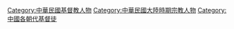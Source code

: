 [[Category:中華民國基督教人物|Category:中華民國基督教人物]]
[[Category:中華民國大陸時期宗教人物|Category:中華民國大陸時期宗教人物]]
[[Category:中國各朝代基督徒|Category:中國各朝代基督徒]]